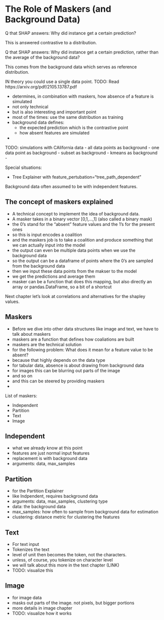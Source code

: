 # The Role of Maskers (and Background Data)

Q that SHAP answers: Why did instance get a certain prediction?

This is answered contrastive to a distribution.


Q that SHAP answers: Why did instance get a certain prediction, rather than the average of the background data?

This comes from the background data which serves as reference distribution.

IN theory you could use a single data point.
TODO: Read https://arxiv.org/pdf/2105.13787.pdf

- determines, in combination with maskers, how absence of a feature is simulated
- not only technical
- but is also interesting and important point
- most of the times: use the same distribution as training
- background data defines:
  - the expected prediction which is the contrastive point
  - how absent features are simulated
-



TODO: simulations with CAlifornia data
- all data points as background
- one data point as background
- subset as background
- kmeans as background
-    

Special situations:

- Tree Explainer with feature_pertubation="tree_path_dependent"


Background data often assumed to be with independent features.


## The concept of maskers explained

- A technical concept to implement the idea of background data.
- A masker takes in a binary vector [0,1,...,1] (also called a binary mask)
- the 0's stand for the "absent" feature values and the 1's for the present ones
- so this is input encodes a coalition
- and the maskers job is to take a coalition and produce something that we can actually input into the model
- the output can even be multiple data points when we use the background data
- so the output can be a dataframe of points where the 0's are sampled from the background data
- then we input these data points from the makser to the model 
- we get the predictions and average them
- masker can be a function that does this mapping, but also directly an array or pandas.DataFrame, so a bit of a shortcut



Next chapter let's look at correlations and alternatives for the shapley values.

## Maskers


- Before we dive into other data structures like image and text, we have to talk about maskers
- maskers are a function that defines how coaliations are built
- maskers are the technical solution
- for the following problem: What does it mean for a feature value to be absent?
- because that highly depends on the data type
- for tabular data, absence is about drawing from background data
- for images this can be blurring out parts of the image
- and so on
- and this can be steered by providing maskers
-

List of maskers:

- Independent
- Partition
- Text
- Image


## Independent

- what we already know at this point
- features are just normal input features
- replacement is with background data
- arguments: data, max_samples


## Partition

- for the Partition Explainer
- like Indpendent, requires background data
- arguments: data, max_samples, clustering type
- data: the background data
- max_samples: how often to sample from background data for estimation
- clustering: distance metric for clustering the features


## Text

- For text input
- Tokenizes the text
- level of unit then becomes the token, not the characters.
- unless, of course, you tokenize on character level
- we will talk about this more in the text chapter (LINK)
- TODO: visualize this

## Image

-  for image data
-  masks out parts of the image. not pixels, but bigger portions
- more details in image chapter
- TODO: visualize how it works


